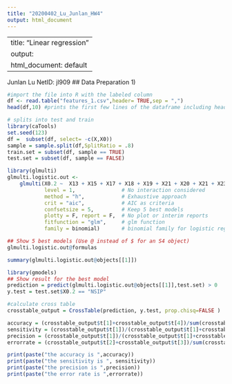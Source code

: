 ```yaml
---
title: "20200402_Lu_Junlan_HW4"
output: html_document
---
```



---
title: "Linear regression"
output:
  html_document: default
---
Junlan Lu
NetID: jl909
## Data Preparation
1) 
```r
#import the file into R with the labeled column
df <- read.table("features_1.csv",header= TRUE,sep = ",")
head(df,10) #prints the first few lines of the dataframe including header row
```


```r
# splits into test and train
library(caTools)
set.seed(123)
df =  subset(df, select= -c(X,X0))
sample = sample.split(df,SplitRatio = .8)
train.set = subset(df, sample == TRUE)
test.set = subset(df, sample == FALSE)
```

```r
library(glmulti)
glmulti.logistic.out <-
    glmulti(X0.2 ~  X13 + X15 + X17 + X18 + X19 + X21 + X20 + X21 + X23 + X2 + X3 +X4 + X5 +X6 +X7 +X8, data = train.set,
            level = 1,               # No interaction considered
            method = "h",            # Exhaustive approach
            crit = "aic",            # AIC as criteria
            confsetsize = 5,         # Keep 5 best models
            plotty = F, report = F,  # No plot or interim reports
            fitfunction = "glm",     # glm function
            family = binomial)       # binomial family for logistic regression

## Show 5 best models (Use @ instead of $ for an S4 object)
glmulti.logistic.out@formulas
```

```r
summary(glmulti.logistic.out@objects[[1]])
```

```r
library(gmodels)
## Show result for the best model
prediction = predict(glmulti.logistic.out@objects[[1]],test.set) > 0
y.test = test.set$X0.2 == "NSIP"

#calculate cross table
crosstable_output = CrossTable(prediction, y.test, prop.chisq=FALSE )

accuracy = (crosstable_output$t[1]+crosstable_output$t[4])/sum(crosstable_output$t) #accuracy = TP+TN/Total
sensitivity = (crosstable_output$t[1])/(crosstable_output$t[1]+crosstable_output$t[2]) #sensitivity = TP/TP+FN
precision = (crosstable_output$t[1])/(crosstable_output$t[1]+crosstable_output$t[3]) #precision = TP/TP+FP
errorrate = (crosstable_output$t[2]+crosstable_output$t[3])/sum(crosstable_output$t) #error rate = FP+FN/Total

print(paste("the accuracy is ",accuracy))
print(paste("the sensitivity is ", sensitivity))
print(paste("the precision is ",precision))
print(paste("the error rate is ",errorrate))
```

